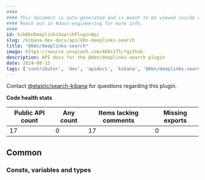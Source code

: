 ```yaml
---
####
#### This document is auto-generated and is meant to be viewed inside our experimental, new docs system.
#### Reach out in #docs-engineering for more info.
####
id: kibKbnDeeplinksSearchPluginApi
slug: /kibana-dev-docs/api/kbn-deeplinks-search
title: "@kbn/deeplinks-search"
image: https://source.unsplash.com/400x175/?github
description: API docs for the @kbn/deeplinks-search plugin
date: 2024-08-15
tags: ['contributor', 'dev', 'apidocs', 'kibana', '@kbn/deeplinks-search']
---
```




Contact [@elastic/search-kibana](https://github.com/orgs/elastic/teams/search-kibana) for questions regarding this plugin.

**Code health stats**

| Public API count  | Any count | Items lacking comments | Missing exports |
|-------------------|-----------|------------------------|-----------------|
| 17 | 0 | 17 | 0 |

## Common

### Consts, variables and types
<DocDefinitionList data={kbnDeeplinksSearchObj.common.misc}/>

